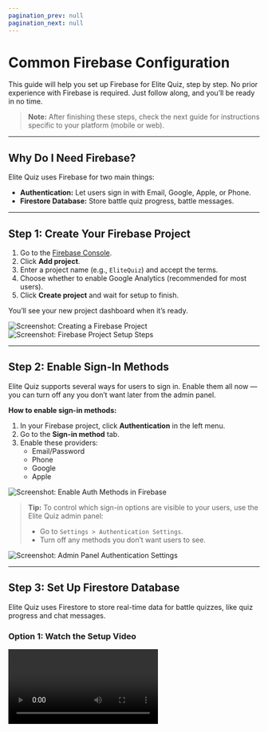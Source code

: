 ```yaml
---
pagination_prev: null
pagination_next: null
---
```


# Common Firebase Configuration

This guide will help you set up Firebase for Elite Quiz, step by step. No prior experience with Firebase is required. Just follow along, and you’ll be ready in no time.

> **Note:** After finishing these steps, check the next guide for instructions specific to your platform (mobile or web).

---

## Why Do I Need Firebase?

Elite Quiz uses Firebase for two main things:

- **Authentication:** Let users sign in with Email, Google, Apple, or Phone.
- **Firestore Database:** Store battle quiz progress, battle messages.

---

## Step 1: Create Your Firebase Project

1. Go to the [Firebase Console](https://console.firebase.google.com/).
2. Click **Add project**.
3. Enter a project name (e.g., `EliteQuiz`) and accept the terms.
4. Choose whether to enable Google Analytics (recommended for most users).
5. Click **Create project** and wait for setup to finish.

You’ll see your new project dashboard when it’s ready.

![Screenshot: Creating a Firebase Project](/img/app/createFirebase1.webp)
![Screenshot: Firebase Project Setup Steps](/img/app/createFirebase2.webp)

---

## Step 2: Enable Sign-In Methods

Elite Quiz supports several ways for users to sign in. Enable them all now — you can turn off any you don’t want later from the admin panel.

**How to enable sign-in methods:**

1. In your Firebase project, click **Authentication** in the left menu.
2. Go to the **Sign-in method** tab.
3. Enable these providers:
   - Email/Password
   - Phone
   - Google
   - Apple

![Screenshot: Enable Auth Methods in Firebase](/img/common/firebase_authentication.webp)

> **Tip:** To control which sign-in options are visible to your users, use the Elite Quiz admin panel:
>
> - Go to `Settings > Authentication Settings`.
> - Turn off any methods you don’t want users to see.

![Screenshot: Admin Panel Authentication Settings](/img/common/panel_auth_settings.png)

---

## Step 3: Set Up Firestore Database

Elite Quiz uses Firestore to store real-time data for battle quizzes, like quiz progress and chat messages.

### Option 1: Watch the Setup Video


<Video src="https://youtu.be/wILoHdogjOI" title="Firebase Firestore Setup" />

### Option 2: Follow These Steps

1. In Firebase, click **Build** in the left menu, then select **Firestore Database**.
2. Click **Create database**.
3. Choose the location closest to your users and confirm.

   ![Screenshot: Create Firestore Database](/img/common/firestore_create_db.png)
   ![Screenshot: Select Database Location](/img/common/firestore_create_step2.png)

4. **Set Firestore Security Rules:**

   - Go to the **Rules** tab.
   - Delete any existing rules and paste in the following:

   ```
    rules_version = '2';
    service cloud.firestore {
        match /databases/{database}/documents {
            match /{document=**} {
                allow read, write: if request.auth.uid != null;
            }
        }
    }
   ```

   ![Screenshot: Add Rule in Firestore](/img/common/firestore_rules.webp)

5. **Create an Index for Messaging**

   - This is needed for the in-game chat feature.
   - In Firestore, go to the **Indexes** tab.
   - Click **Add Index** and fill in:
     - **Collection ID:** `messages`
     - **First Field:** `roomId` (Ascending) — note the capital "I"
     - **Second Field:** `timestamp` (Descending)
     - **Query Scope:** Collection

   ![Screenshot: Create Index for Messages](/img/common/firestore_index.webp)

---

## What’s Next?

- You’re done with the common Firebase setup! 🎉
- Now, follow the next guide for your platform (mobile or web) to finish integration.
